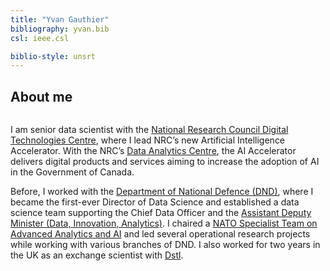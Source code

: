 ```yaml
---
title: "Yvan Gauthier"
bibliography: yvan.bib
csl: ieee.csl

biblio-style: unsrt
---
```


## About me 

<figure class="avatar">
  <img src="avatar.jpg" alt="">
</figure> 

I am senior data scientist with the [National Research Council Digital Technologies Centre](https://nrc.canada.ca/en/research-development/research-collaboration/research-centres/digital-technologies-research-centre), where I lead NRC's new Artificial Intelligence Accelerator.  With the NRC's [Data Analytics Centre](https://nrc.canada.ca/en/research-development/nrc-facilities/data-analytics-centre-research-facility), the AI Accelerator delivers digital products and services  aiming to increase the adoption of AI in the Government of Canada. 

Before, I worked with the  [Department of National Defence (DND)](https://www.canada.ca/en/department-national-defence.html), where I became the first-ever Director of Data Science and established a data science team supporting the Chief Data Officer and the [Assistant Deputy Minister (Data, Innovation, Analytics)](https://www.canada.ca/en/department-national-defence/corporate/organizational-structure/assistant-deputy-minister-data-innovation-analytics.html). I chaired a [NATO Specialist Team on Advanced Analytics and AI](https://www.sto.nato.int/search/Pages/activities_results.aspx?k=sas-150&s=Search%20Activities) and led several operational research projects while working with various branches of DND. I also worked for two years in the UK as an exchange scientist with [Dstl](https://www.gov.uk/government/groups/defence-science-and-technology).

<!--- ## Selected Presentations 

#### Invited
In chronological order:
1. F.Bar, J.Doe: Effects of having a placeholder of a name
2. S.Holmes, J.Watson: Consequences of living with a sociopath in London 

#### Other
In chronological order:
1. F.Bar, J.Doe: Effects of having a placeholder of a name
2. S.Holmes, J.Watson: Consequences of living with a sociopath in London 

## Selected publications
<div id="refs"></div> ---> 
